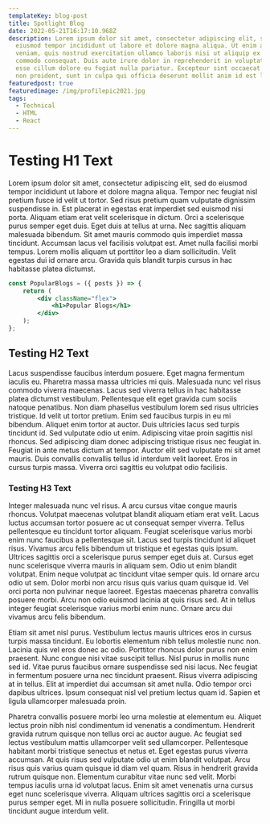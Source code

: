 ```yaml
---
templateKey: blog-post
title: Spotlight Blog
date: 2022-05-21T16:17:10.968Z
description: Lorem ipsum dolor sit amet, consectetur adipiscing elit, sed do
  eiusmod tempor incididunt ut labore et dolore magna aliqua. Ut enim ad minim
  veniam, quis nostrud exercitation ullamco laboris nisi ut aliquip ex ea
  commodo consequat. Duis aute irure dolor in reprehenderit in voluptate velit
  esse cillum dolore eu fugiat nulla pariatur. Excepteur sint occaecat cupidatat
  non proident, sunt in culpa qui officia deserunt mollit anim id est laborum.
featuredpost: true
featuredimage: /img/profilepic2021.jpg
tags:
  - Technical
  - HTML
  - React
---
```


# Testing H1 Text

Lorem ipsum dolor sit amet, consectetur adipiscing elit, sed do eiusmod tempor incididunt ut labore et dolore magna aliqua. Tempor nec feugiat nisl pretium fusce id velit ut tortor. Sed risus pretium quam vulputate dignissim suspendisse in. Est placerat in egestas erat imperdiet sed euismod nisi porta. Aliquam etiam erat velit scelerisque in dictum. Orci a scelerisque purus semper eget duis. Eget duis at tellus at urna. Nec sagittis aliquam malesuada bibendum. Sit amet mauris commodo quis imperdiet massa tincidunt. Accumsan lacus vel facilisis volutpat est. Amet nulla facilisi morbi tempus. Lorem mollis aliquam ut porttitor leo a diam sollicitudin. Velit egestas dui id ornare arcu. Gravida quis blandit turpis cursus in hac habitasse platea dictumst.

```jsx
const PopularBlogs = ({ posts }) => {
	return (
		<div className="flex">
			<h1>Popular Blogs</h1>
		</div>
	);
};
```

## Testing H2 Text

Lacus suspendisse faucibus interdum posuere. Eget magna fermentum iaculis eu. Pharetra massa massa ultricies mi quis. Malesuada nunc vel risus commodo viverra maecenas. Lacus sed viverra tellus in hac habitasse platea dictumst vestibulum. Pellentesque elit eget gravida cum sociis natoque penatibus. Non diam phasellus vestibulum lorem sed risus ultricies tristique. Id velit ut tortor pretium. Enim sed faucibus turpis in eu mi bibendum. Aliquet enim tortor at auctor. Duis ultricies lacus sed turpis tincidunt id. Sed vulputate odio ut enim. Adipiscing vitae proin sagittis nisl rhoncus. Sed adipiscing diam donec adipiscing tristique risus nec feugiat in. Feugiat in ante metus dictum at tempor. Auctor elit sed vulputate mi sit amet mauris. Duis convallis convallis tellus id interdum velit laoreet. Eros in cursus turpis massa. Viverra orci sagittis eu volutpat odio facilisis.

### Testing H3 Text

Integer malesuada nunc vel risus. A arcu cursus vitae congue mauris rhoncus. Volutpat maecenas volutpat blandit aliquam etiam erat velit. Lacus luctus accumsan tortor posuere ac ut consequat semper viverra. Tellus pellentesque eu tincidunt tortor aliquam. Feugiat scelerisque varius morbi enim nunc faucibus a pellentesque sit. Lacus sed turpis tincidunt id aliquet risus. Vivamus arcu felis bibendum ut tristique et egestas quis ipsum. Ultrices sagittis orci a scelerisque purus semper eget duis at. Cursus eget nunc scelerisque viverra mauris in aliquam sem. Odio ut enim blandit volutpat. Enim neque volutpat ac tincidunt vitae semper quis. Id ornare arcu odio ut sem. Dolor morbi non arcu risus quis varius quam quisque id. Vel orci porta non pulvinar neque laoreet. Egestas maecenas pharetra convallis posuere morbi. Arcu non odio euismod lacinia at quis risus sed. At in tellus integer feugiat scelerisque varius morbi enim nunc. Ornare arcu dui vivamus arcu felis bibendum.

Etiam sit amet nisl purus. Vestibulum lectus mauris ultrices eros in cursus turpis massa tincidunt. Eu lobortis elementum nibh tellus molestie nunc non. Lacinia quis vel eros donec ac odio. Porttitor rhoncus dolor purus non enim praesent. Nunc congue nisi vitae suscipit tellus. Nisl purus in mollis nunc sed id. Vitae purus faucibus ornare suspendisse sed nisi lacus. Nec feugiat in fermentum posuere urna nec tincidunt praesent. Risus viverra adipiscing at in tellus. Elit at imperdiet dui accumsan sit amet nulla. Odio tempor orci dapibus ultrices. Ipsum consequat nisl vel pretium lectus quam id. Sapien et ligula ullamcorper malesuada proin.

Pharetra convallis posuere morbi leo urna molestie at elementum eu. Aliquet lectus proin nibh nisl condimentum id venenatis a condimentum. Hendrerit gravida rutrum quisque non tellus orci ac auctor augue. Ac feugiat sed lectus vestibulum mattis ullamcorper velit sed ullamcorper. Pellentesque habitant morbi tristique senectus et netus et. Eget egestas purus viverra accumsan. At quis risus sed vulputate odio ut enim blandit volutpat. Arcu risus quis varius quam quisque id diam vel quam. Risus in hendrerit gravida rutrum quisque non. Elementum curabitur vitae nunc sed velit. Morbi tempus iaculis urna id volutpat lacus. Enim sit amet venenatis urna cursus eget nunc scelerisque viverra. Aliquam ultrices sagittis orci a scelerisque purus semper eget. Mi in nulla posuere sollicitudin. Fringilla ut morbi tincidunt augue interdum velit.
